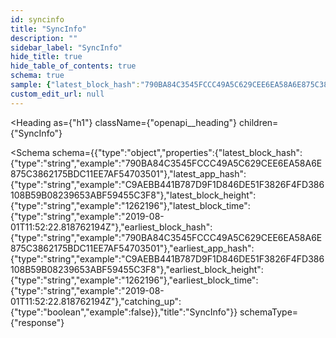 ```yaml
---
id: syncinfo
title: "SyncInfo"
description: ""
sidebar_label: "SyncInfo"
hide_title: true
hide_table_of_contents: true
schema: true
sample: {"latest_block_hash":"790BA84C3545FCCC49A5C629CEE6EA58A6E875C3862175BDC11EE7AF54703501","latest_app_hash":"C9AEBB441B787D9F1D846DE51F3826F4FD386108B59B08239653ABF59455C3F8","latest_block_height":"1262196","latest_block_time":"2019-08-01T11:52:22.818762194Z","earliest_block_hash":"790BA84C3545FCCC49A5C629CEE6EA58A6E875C3862175BDC11EE7AF54703501","earliest_app_hash":"C9AEBB441B787D9F1D846DE51F3826F4FD386108B59B08239653ABF59455C3F8","earliest_block_height":"1262196","earliest_block_time":"2019-08-01T11:52:22.818762194Z","catching_up":false}
custom_edit_url: null
---
```



<Heading
  as={"h1"}
  className={"openapi__heading"}
  children={"SyncInfo"}
>
</Heading>





<Schema
  schema={{"type":"object","properties":{"latest_block_hash":{"type":"string","example":"790BA84C3545FCCC49A5C629CEE6EA58A6E875C3862175BDC11EE7AF54703501"},"latest_app_hash":{"type":"string","example":"C9AEBB441B787D9F1D846DE51F3826F4FD386108B59B08239653ABF59455C3F8"},"latest_block_height":{"type":"string","example":"1262196"},"latest_block_time":{"type":"string","example":"2019-08-01T11:52:22.818762194Z"},"earliest_block_hash":{"type":"string","example":"790BA84C3545FCCC49A5C629CEE6EA58A6E875C3862175BDC11EE7AF54703501"},"earliest_app_hash":{"type":"string","example":"C9AEBB441B787D9F1D846DE51F3826F4FD386108B59B08239653ABF59455C3F8"},"earliest_block_height":{"type":"string","example":"1262196"},"earliest_block_time":{"type":"string","example":"2019-08-01T11:52:22.818762194Z"},"catching_up":{"type":"boolean","example":false}},"title":"SyncInfo"}}
  schemaType={"response"}
>
  
</Schema>
            